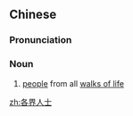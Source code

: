 ==Chinese==
{{zh-forms|type=22}}

===Pronunciation===
{{zh-pron
|m=gèjiè rénshì
|c=gok3 gaai3 jan4 si6
|cat=n
}}

===Noun===
{{zh-noun}}

# [[people]] from all [[walks of life]]

[[zh:各界人士]]